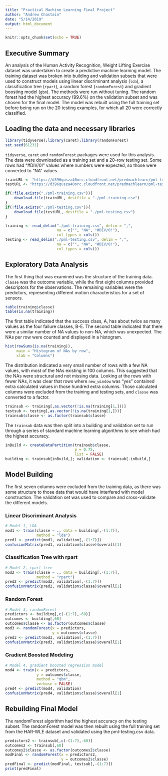 ---
title: "Practical Machine Learning Final Project"
author: "Andrew Chastain"
date: "5/14/2019"
output: html_document
---

```{r setup, include=FALSE}
knitr::opts_chunk$set(echo = TRUE)
```

## Executive Summary

An analysis of the Human Activity Recognition, Weight Lifting Exercise dataset was undertaken to create a predictive machine learning model. The training dataset was broken into building and validation subsets that were used to construct models using linear discriminant analysis (`lda`), a classification tree (`rpart`), a random forest (`randomForest`) and gradient boosting model (`gbm`). The methods were run without tuning. The random forest had the highest accuracy (99.6%) on the validation subset and was chosen for the final model. The model was rebuilt using the full training set before being run on the 20 testing examples, for which all 20 were correctly classified. 

## Loading the data and necessary libraries

```{r init, results='hide', message=FALSE, warning=FALSE}
library(tidyverse);library(caret);library(randomForest)
set.seed(61231)
```

`tidyverse`, `caret` and `randomForest` packages were used for this analysis. The data were downloaded as a training set and a 20-row testing set. Some rows had "#DIV/0!" values where numbers were expected, so those were converted to "NA" values.  

```{r download, echo=FALSE, results='hide', warning=FALSE, message=FALSE}
trainURL <- "https://d396qusza40orc.cloudfront.net/predmachlearn/pml-training.csv"
testURL <- "https://d396qusza40orc.cloudfront.net/predmachlearn/pml-testing.csv"

if(!file.exists("./pml-training.csv")){
    download.file(trainURL, destfile = "./pml-training.csv")
}
if(!file.exists("./pml-testing.csv")){
    download.file(testURL, destfile = "./pml-testing.csv")
}

training <- read_delim("./pml-training.csv", delim = ",",
                       na = c("", "NA", "#DIV/0!"),
                       col_types = cols())
testing <- read_delim("./pml-testing.csv", delim = ",",
                       na = c("", "NA", "#DIV/0!"),
                       col_types = cols())
```

## Exploratory Data Analysis

The first thing that was examined was the structure of the training data. `classe` was the outcome variable, while the first eight columns provided descriptors for the observations. The remaining variables were the predictors, representing different motion characteristics for a set of sensors.  

```{r eda1}
table(training$classe)
table(is.na(training))
```  

The first table indicated that the success class, A, has about twice as many values as the four failure classes, B-E. The second table indicated that there were a similar number of NA values to non-NA, which was unexpected. The NAs per row were counted and displayed in a histogram.  

```{r hist, fig.dim=c(7,5)}
hist(rowSums(is.na(training)),
     main = "Histogram of NAs by row",
     xlab = "Columns")
```  

The distribution indicated a very small number of rows with a few NA values, with most of the NAs existing in 100 columns. This suggested that the NAs were structural and not missing data. Looking at the rows with fewer NAs, it was clear that rows where `new_window` was "yes" contained extra calculated values in those hundred extra columns. Those calculated columns were excluded from the training and testing sets, and `classe` was converted to a factor.  

```{r subsetting, echo=FALSE}
trainsub <- training[,as.vector(!is.na(training[1,]))]
testsub <- testing[,as.vector(!is.na(training[1,]))]
trainsub$classe <- as.factor(trainsub$classe)
```  

The `trainsub` data was then split into a building and validation set to run through a series of standard machine learning algorithms to see which had the highest accuracy.

```{r splitting, echo=FALSE}
inBuild <- createDataPartition(trainsub$classe,
                               p = 0.75,
                               list = FALSE)
building <- trainsub[inBuild,]; validation <- trainsub[-inBuild,]
```

## Model Building

The first seven columns were excluded from the training data, as there was some structure to those data that would have interfered with model construction. The validation set was used to compare and cross-validate the different models. 

### Linear Discriminant Analysis  

```{r lda, cache=TRUE}
# Model 1, LDA
mod1 <- train(classe ~ ., data = building[,-(1:7)],
              method = "lda")
pred1 <- predict(mod1, validation[,-(1:7)])
confusionMatrix(pred1, validation$classe)$overall[1]
```  

### Classification Tree with rpart

```{r rpart, cache=TRUE}
# Model 2, rpart tree
mod2 <- train(classe ~ ., data = building[,-(1:7)],
              method = "rpart")
pred2 <- predict(mod2, validation[,-(1:7)])
confusionMatrix(pred2, validation$classe)$overall[1]
```  

### Random Forest

```{r randomForest, cache=TRUE}
# Model 3, randomForest
predictors <- building[,c(-(1:7),-60)]
outcomes <- building[,60]
outcomes$classe <- as.factor(outcomes$classe)
mod3 <- randomForest(x = predictors,
                     y = outcomes$classe)
pred3 <- predict(mod3, validation[,-(1:7)])
confusionMatrix(pred3, validation$classe)$overall[1]
```

### Gradient Boosted Modeling

```{r gbm, cache=TRUE, warning=FALSE}
# Model 4, gradient boosted regression model
mod4 <- train(x = predictors,
              y = outcomes$classe,
              method = "gbm",
              verbose = FALSE)
pred4 <- predict(mod4, validation)
confusionMatrix(pred4, validation$classe)$overall[1]
```  

## Rebuilding Final Model

The randomForest algorithm had the highest accuracy on the testing subset. The randomForest model was then rebuilt using the full training set from the HAR-WLE dataset and validated using the pml-testing.csv data.  

```{r rf2, cache=TRUE}
predictors2 <- trainsub[,c(-(1:7),-60)]
outcomes2 <- trainsub[,60]
outcomes2$classe <- as.factor(outcomes2$classe)
modFinal <- randomForest(x = predictors2,
                         y = outcomes2$classe)
predFinal <- predict(modFinal, testsub[,-(1:7)])
print(predFinal)
```  

